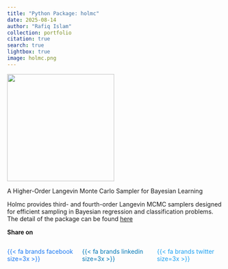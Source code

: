 ```yaml
---
title: "Python Package: holmc"
date: 2025-08-14
author: "Rafiq Islam"
collection: portfolio
citation: true
search: true
lightbox: true
image: holmc.png
---  
```


<script async src="https://pagead2.googlesyndication.com/pagead/js/adsbygoogle.js?client=ca-pub-6878992848042528"
     crossorigin="anonymous"></script>  

![](holmc.png){width="250" height="250"}

A Higher-Order Langevin Monte Carlo Sampler for Bayesian Learning

Holmc provides third- and fourth-order Langevin MCMC samplers designed for efficient sampling in Bayesian regression and classification problems. The detail of the package can be found <a href="https://rispace.github.io/higher-order-Langevin-dynamics/" target="_blank">here</a>  

**Share on**  

::::{.columns}
:::{.column width="33%"}
<a href="https://www.facebook.com/sharer.php?u=https://rispace.github.io/portfolio/spd/holmc/" target="_blank" style="color:#1877F2; text-decoration: none;">
 
{{< fa brands facebook size=3x >}}
</a>
 
:::
 
:::{.column width="33%"}
<a href="https://www.linkedin.com/sharing/share-offsite/?url=https://rispace.github.io/portfolio/spd/holmc/" target="_blank" style="color:#0077B5; text-decoration: none;">
 
{{< fa brands linkedin size=3x >}}
</a>
 
:::
 
:::{.column width="33%"}
<a href="https://www.twitter.com/intent/tweet?url=https://rispace.github.io/portfolio/spd/holmc/" target="_blank" style="color:#1DA1F2; text-decoration: none;">
 
{{< fa brands twitter size=3x >}}
</a>
 
:::
::::
 
<script src="https://giscus.app/client.js"
        data-repo="rispace/rispace.github.io"
        data-repo-id="R_kgDOPdB7AQ"
        data-category="Ideas"
        data-category-id="DIC_kwDOPdB7Ac4CuMVL"
        data-mapping="pathname"
        data-strict="0"
        data-reactions-enabled="1"
        data-emit-metadata="0"
        data-input-position="bottom"
        data-theme="light"
        data-lang="en"
        crossorigin="anonymous"
        async>
</script>
 
<div id="fb-root"></div>
<script async defer crossorigin="anonymous"
 src="https://connect.facebook.net/en_US/sdk.js#xfbml=1&version=v20.0"></script>
<div class="fb-comments" data-href="https://rispace.github.io/portfolio/spd/holmc/" data-width="750" data-numposts="5"></div>